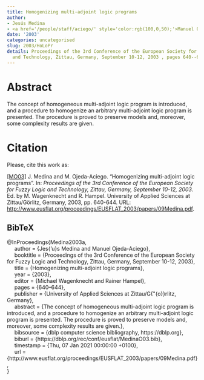 ```yaml
---
title: Homogenizing multi-adjoint logic programs
author:
- Jesús Medina
- <a href='/people/staff/aciego/' style='color:rgb(100,0,50);'>Manuel Ojeda-Aciego</a>
date: '2003'
categories: uncategorised
slug: 2003/HoLoPr
details: Proceedings of the 3rd Conference of the European Society for Fuzzy Logic
  and Technology, Zittau, Germany, September 10-12, 2003 , pages 640--644.
---
```




# Abstract


The concept of homogeneous multi-adjoint logic program is introduced, and a procedure to homogenize an arbitrary multi-adjoint logic program is presented. The procedure is proved to preserve models and, moreover, some complexity results are given.








# Citation
Please, cite this work as:


<a name=bib-Medina2003a></a>[[MO03]](#cite-Medina2003a) J. Medina and M. Ojeda-Aciego. “Homogenizing multi-adjoint logic programs”. In: _Proceedings of the 3rd Conference of the European Society for Fuzzy Logic and Technology, Zittau, Germany, September 10-12, 2003_. Ed. by M. Wagenknecht and R. Hampel. University of Applied Sciences at Zittau/Görlitz, Germany, 2003, pp. 640-644. URL: [http://www.eusflat.org/proceedings/EUSFLAT\_2003/papers/09Medina.pdf](http://www.eusflat.org/proceedings/EUSFLAT\_2003/papers/09Medina.pdf).

::: {.callout-note appearance="minimal" collapse=true}

## BibTeX

@InProceedings{Medina2003a,<br>&nbsp;&nbsp;&nbsp;&nbsp;  author = {Jes{\a'u}s Medina and Manuel Ojeda-Aciego},<br>&nbsp;&nbsp;&nbsp;&nbsp;  booktitle = {Proceedings of the 3rd Conference of the European Society for Fuzzy Logic and Technology, Zittau, Germany, September 10-12, 2003},<br>&nbsp;&nbsp;&nbsp;&nbsp;  title = {Homogenizing multi-adjoint logic programs},<br>&nbsp;&nbsp;&nbsp;&nbsp;  year = {2003},<br>&nbsp;&nbsp;&nbsp;&nbsp;  editor = {Michael Wagenknecht and Rainer Hampel},<br>&nbsp;&nbsp;&nbsp;&nbsp;  pages = {640--644},<br>&nbsp;&nbsp;&nbsp;&nbsp;  publisher = {University of Applied Sciences at Zittau/G{\"{o}}rlitz, Germany},<br>&nbsp;&nbsp;&nbsp;&nbsp;  abstract = {The concept of homogeneous multi-adjoint logic program is introduced, and a procedure to homogenize an arbitrary multi-adjoint logic program is presented. The procedure is proved to preserve models and, moreover, some complexity results are given.},<br>&nbsp;&nbsp;&nbsp;&nbsp;  bibsource = {dblp computer science bibliography, https://dblp.org},<br>&nbsp;&nbsp;&nbsp;&nbsp;  biburl = {https://dblp.org/rec/conf/eusflat/MedinaO03.bib},<br>&nbsp;&nbsp;&nbsp;&nbsp;  timestamp = {Thu, 07 Jan 2021 00:00:00 +0100},<br>&nbsp;&nbsp;&nbsp;&nbsp;  url = {http://www.eusflat.org/proceedings/EUSFLAT\_2003/papers/09Medina.pdf},<br>}

:::








